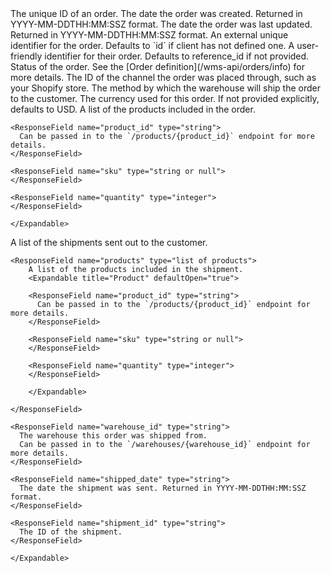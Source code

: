 <Expandable title="Order">

<ResponseField name="id" type="string">
  The unique ID of an order.
</ResponseField>

<ResponseField name="created_date" type="string">
  The date the order was created. Returned in YYYY-MM-DDTHH:MM:SSZ format.
</ResponseField>

<ResponseField name="updated_date" type="string">
  The date the order was last updated. Returned in YYYY-MM-DDTHH:MM:SSZ format.
</ResponseField>

<ResponseField name="reference_id" type="string">
  An external unique identifier for the order. Defaults to `id` if client has not defined one.
</ResponseField>

<ResponseField name="order_number" type="string">
  A user-friendly identifier for their order. Defaults to reference_id if not provided.
</ResponseField>

<ResponseField name="status" type="string">
  Status of the order. See the [Order definition](/wms-api/orders/info) for more details.
</ResponseField>

<ResponseField name="channel" type="string or null">
  The ID of the channel the order was placed through, such as your Shopify store.
</ResponseField>

<ResponseField name="shipping_method" type="string or null">
  The method by which the warehouse will ship the order to the customer.
</ResponseField>

<ResponseField name="invoice_currency_code" type="string">
  The currency used for this order. If not provided explicitly, defaults to USD.
</ResponseField>

<ResponseField name="line_items" type="list of line items">
    A list of the products included in the order.
    <Expandable title="Line Item" defaultOpen="true">

    <ResponseField name="product_id" type="string">
      Can be passed in to the `/products/{product_id}` endpoint for more details.
    </ResponseField>

    <ResponseField name="sku" type="string or null">
    </ResponseField>

    <ResponseField name="quantity" type="integer">
    </ResponseField>

    </Expandable>
</ResponseField>

<ResponseField name="shipments" type="list of shipments">
    A list of the shipments sent out to the customer.
    <Expandable title="Shipment" defaultOpen="true">

    <ResponseField name="products" type="list of products">
        A list of the products included in the shipment.
        <Expandable title="Product" defaultOpen="true">

        <ResponseField name="product_id" type="string">
          Can be passed in to the `/products/{product_id}` endpoint for more details.
        </ResponseField>

        <ResponseField name="sku" type="string or null">
        </ResponseField>

        <ResponseField name="quantity" type="integer">
        </ResponseField>

        </Expandable>

    </ResponseField>

    <ResponseField name="warehouse_id" type="string">
      The warehouse this order was shipped from.
      Can be passed in to the `/warehouses/{warehouse_id}` endpoint for more details.
    </ResponseField>

    <ResponseField name="shipped_date" type="string">
      The date the shipment was sent. Returned in YYYY-MM-DDTHH:MM:SSZ format.
    </ResponseField>

    <ResponseField name="shipment_id" type="string">
      The ID of the shipment.
    </ResponseField>

    </Expandable>
</ResponseField>

</Expandable>
